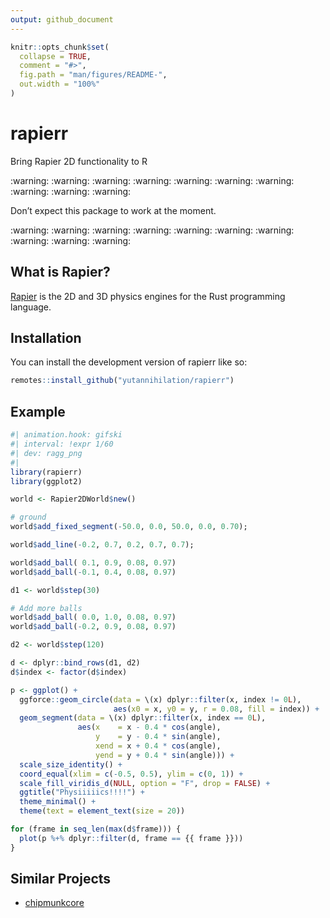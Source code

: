 ```yaml
---
output: github_document
---
```


<!-- README.md is generated from README.Rmd. Please edit that file -->

```r
knitr::opts_chunk$set(
  collapse = TRUE,
  comment = "#>",
  fig.path = "man/figures/README-",
  out.width = "100%"
)
```

# rapierr

Bring Rapier 2D functionality to R

<!-- badges: start -->
<!-- badges: end -->

:warning: :warning: :warning: :warning: :warning: :warning: :warning: :warning: :warning: :warning:

Don't expect this package to work at the moment.

:warning: :warning: :warning: :warning: :warning: :warning: :warning: :warning: :warning: :warning:

## What is Rapier?

[Rapier](https://github.com/dimforge/rapier) is the 2D and 3D physics engines for the Rust programming language. 

## Installation

You can install the development version of rapierr like so:

``` r
remotes::install_github("yutannihilation/rapierr")
```

## Example

```r
#| animation.hook: gifski
#| interval: !expr 1/60
#| dev: ragg_png
#| 
library(rapierr)
library(ggplot2)

world <- Rapier2DWorld$new()

# ground
world$add_fixed_segment(-50.0, 0.0, 50.0, 0.0, 0.70);

world$add_line(-0.2, 0.7, 0.2, 0.7, 0.7);

world$add_ball( 0.1, 0.9, 0.08, 0.97)
world$add_ball(-0.1, 0.4, 0.08, 0.97)

d1 <- world$step(30)

# Add more balls
world$add_ball( 0.0, 1.0, 0.08, 0.97)
world$add_ball(-0.2, 0.9, 0.08, 0.97)

d2 <- world$step(120)

d <- dplyr::bind_rows(d1, d2)
d$index <- factor(d$index)

p <- ggplot() +
  ggforce::geom_circle(data = \(x) dplyr::filter(x, index != 0L),
                       aes(x0 = x, y0 = y, r = 0.08, fill = index)) +
  geom_segment(data = \(x) dplyr::filter(x, index == 0L),
               aes(x    = x - 0.4 * cos(angle),
                   y    = y - 0.4 * sin(angle),
                   xend = x + 0.4 * cos(angle),
                   yend = y + 0.4 * sin(angle))) +
  scale_size_identity() +
  coord_equal(xlim = c(-0.5, 0.5), ylim = c(0, 1)) +
  scale_fill_viridis_d(NULL, option = "F", drop = FALSE) +
  ggtitle("Physiiiiics!!!!") +
  theme_minimal() +
  theme(text = element_text(size = 20))

for (frame in seq_len(max(d$frame))) {
  plot(p %+% dplyr::filter(d, frame == {{ frame }}))
}
```

## Similar Projects

- [chipmunkcore](https://github.com/coolbutuseless/chipmunkcore)
